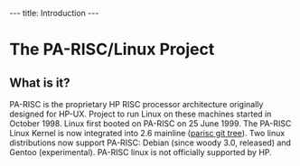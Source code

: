 ---
title: Introduction
---

= The PA-RISC/Linux Project =

== What is it? ==

PA-RISC is the proprietary HP RISC processor architecture originally designed for HP-UX. Project to run Linux on these machines started in October 1998. Linux first booted on PA-RISC on 25 June 1999. The PA-RISC Linux Kernel is now integrated into 2.6 mainline ([http://git.kernel.org/cgit/linux/kernel/git/deller/parisc-linux.git parisc git tree]). Two linux distributions now support PA-RISC: Debian (since woody 3.0, released) and Gentoo (experimental). PA-RISC linux is not officially supported by HP.